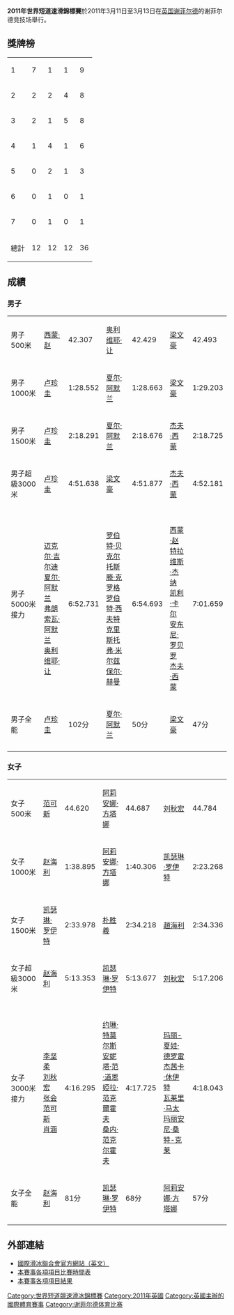 '''2011年世界短道速滑錦標賽'''於2011年3月11日至3月13日在[[英国|英国]][[谢菲尔德|谢菲尔德]]的谢菲尔德竞技场舉行。

== 獎牌榜 ==
{| {{RankedMedalTable|class=wikitable}}
|-
| 1 ||align=left|{{KOR}} || 7 || 1 || 1 || 9
|-
| 2 ||align=left|{{USA}} || 2 || 2 || 4 || 8
|-
| 3 ||align=left|{{CHN}} || 2 || 1 || 5 || 8
|-
| 4 ||align=left|{{CAN}} || 1 || 4 || 1 || 6
|-
| 5 ||align=left|{{ITA}} || 0 || 2 || 1 || 3
|-
| 6 ||align=left|{{NED}} || 0 || 1 || 0 || 1
|-
| 7 ||align=left|{{GER}} || 0 || 1 || 0 || 1
|-
!colspan="2"| 總計 || 12 || 12 || 12 || 36
|}

== 成績 ==
=== 男子 ===
{| {{MedalistTable|type=項目|columns=2|style=font-size:small;}}
|-
|男子500米
|{{flagicon|USA}} [[西蒙·赵|西蒙·赵]]|| 42.307
|{{flagicon|CAN}} [[奥利维耶·让|奥利维耶·让]]|| 42.429
|{{flagicon|CHN}} [[梁文豪|梁文豪]]|| 42.493
|-
|男子1000米
|{{flagicon|KOR}} [[卢珍圭|卢珍圭]]|| 1:28.552
|{{flagicon|CAN}} [[夏尔·阿默兰|夏尔·阿默兰]]|| 1:28.663
|{{flagicon|CHN}} [[梁文豪|梁文豪]]|| 1:29.203 
|-
|男子1500米
|{{flagicon|KOR}} [[卢珍圭|卢珍圭]]|| 2:18.291
|{{flagicon|CAN}} [[夏尔·阿默兰|夏尔·阿默兰]]|| 2:18.676
|{{flagicon|USA}} [[杰夫·西蒙|杰夫·西蒙]]|| 2:18.725
|-
|男子超級3000米
|{{flagicon|KOR}} [[卢珍圭|卢珍圭]]|| 4:51.638 
|{{flagicon|CHN}} [[梁文豪|梁文豪]]|| 4:51.877
|{{flagicon|USA}} [[杰夫·西蒙|杰夫·西蒙]]|| 4:52.181
|-
|男子5000米接力
|{{CAN}}<br/>[[迈克尔·吉尔迪|迈克尔·吉尔迪]]<br/>[[夏尔·阿默兰|夏尔·阿默兰]]<br/>[[弗朗索瓦·阿默兰|弗朗索瓦·阿默兰]]<br/>[[奥利维耶·让|奥利维耶·让]] || 6:52.731
|{{GER}}<br/>[[罗伯特·贝克尔|罗伯特·贝克尔]]<br/>[[托斯滕·克罗格|托斯滕·克罗格]]<br/>[[罗伯特·西夫特|罗伯特·西夫特]]<br/>[[克里斯托弗·米尔兹|克里斯托弗·米尔兹]]<br/>[[保尔·赫曼|保尔·赫曼]] || 6:54.693
|{{USA}}<br/>[[西蒙·赵|西蒙·赵]]<br/>[[特拉维斯·杰纳|特拉维斯·杰纳]]<br/>[[凯利·卡尔|凯利·卡尔]]<br/>[[安东尼·罗贝罗|安东尼·罗贝罗]]<br/>[[杰夫·西蒙|杰夫·西蒙]] || 7:01.659
|-
|男子全能
|{{flagicon|KOR}} [[卢珍圭|卢珍圭]]|| 102分
|{{flagicon|CAN}} [[夏尔·阿默兰|夏尔·阿默兰]]|| 50分
|{{flagicon|CHN}} [[梁文豪|梁文豪]]|| 47分
|-
|}

=== 女子 ===
{| {{MedalistTable|type=項目|columns=2|style=font-size:small;}}
|-
|女子500米
|{{flagicon|CHN}} [[范可新|范可新]]|| 44.620
|{{flagicon|ITA}} [[阿莉安娜·方塔娜|阿莉安娜·方塔娜]]|| 44.687
|{{flagicon|CHN}} [[刘秋宏|刘秋宏]]|| 44.784
|-
|女子1000米
|{{flagicon|KOR}} [[赵海利|赵海利]]|| 1:38.895
|{{flagicon|ITA}} [[阿莉安娜·方塔娜|阿莉安娜·方塔娜]]|| 1:40.306
|{{flagicon|USA}} [[凯瑟琳·罗伊特|凯瑟琳·罗伊特]]|| 2:23.268  
|-
|女子1500米
|{{flagicon|USA}} [[凯瑟琳·罗伊特|凯瑟琳·罗伊特]]|| 2:33.978
|{{flagicon|KOR}} [[朴胜羲|朴胜羲]]|| 2:34.218
|{{flagicon|KOR}} [[趙海利|趙海利]]|| 2:34.336
|-
|女子超級3000米
|{{flagicon|KOR}} [[赵海利|赵海利]]|| 5:13.353
|{{flagicon|USA}} [[凯瑟琳·罗伊特|凯瑟琳·罗伊特]]|| 5:13.677
|{{flagicon|CHN}} [[刘秋宏|刘秋宏]]|| 5:17.206
|-
|女子3000米接力
|{{CHN}}<br/>[[李坚柔|李坚柔]]<br/>[[刘秋宏|刘秋宏]]<br/>[[张会|张会]]<br/>[[范可新|范可新]]<br/>[[肖涵|肖涵]]|| 4:16.295
|{{NED}}<br/>[[约琳·特莫尔斯|约琳·特莫尔斯]]<br/>[[安妮塔·范·道恩|安妮塔·范·道恩]]<br/>[[婭拉·范克爾霍夫|婭拉·范克爾霍夫]]<br/>[[桑内·范克尔霍夫|桑内·范克尔霍夫]] || 4:17.725
|{{CAN}}<br/>[[玛丽-夏娃·德罗雷|玛丽-夏娃·德罗雷]]<br/>[[杰茜卡·休伊特|杰茜卡·休伊特]]<br/>[[瓦莱里·马太|瓦莱里·马太]]<br/>[[玛丽安尼·桑特-克莱|玛丽安尼·桑特-克莱]] || 4:18.043
|-
|女子全能
|{{flagicon|KOR}} [[赵海利|赵海利]]|| 81分
|{{flagicon|USA}} [[凯瑟琳·罗伊特|凯瑟琳·罗伊特]]|| 68分
|{{flagicon|ITA}} [[阿莉安娜·方塔娜|阿莉安娜·方塔娜]]|| 57分
|-
|}

== 外部連結 ==
*[http://www.isu.org 國際滑冰聯合會官方網站（英文）]{{Wayback|url=http://www.isu.org/ |date=19980110123045 }}
*[https://web.archive.org/web/20110205013053/http://www.worldshorttrack2011.co.uk/ 本賽事各項項目比賽時間表]
*[http://www.sportresult.com/federations/ISU/ShortTrack/Entries.aspx?evt=11210300000009 本賽事各項項目結果]{{Wayback|url=http://www.sportresult.com/federations/ISU/ShortTrack/Entries.aspx?evt=11210300000009 |date=20190822081006 }}

{{Footer World Short Track Speed Skating Championships}}

{{DEFAULTSORT:2011 World Short Track Speed Skating Championships}}
[[Category:世界短道競速滑冰錦標賽|Category:世界短道競速滑冰錦標賽]]
[[Category:2011年英國|Category:2011年英國]]
[[Category:英國主辦的國際體育賽事|Category:英國主辦的國際體育賽事]]
[[Category:谢菲尔德体育比赛|Category:谢菲尔德体育比赛]]